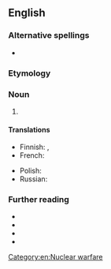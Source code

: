 {{also|non-proliferation}}

==English==

===Alternative spellings===
* {{alter|en|non-proliferation}}

===Etymology===
{{prefix|en|non|proliferation}}

===Noun===
{{en-noun|-|s}}

# {{rfdef|en}}
#: {{uxi|en|Nuclear '''Nonproliferation''' Treaty}}

====Translations====
{{trans-top}}
* Finnish: {{t+|fi|rajoitus}}, {{t+|fi|sulku}}
* French: {{t+|fr|non-prolifération|f}}
{{trans-mid}}
* Polish: {{t|pl|nierozprzestrzenianie|n}}
* Russian: {{t+|ru|нераспростране́ние|n}}
{{trans-bottom}}

===Further reading===
* {{R:Lexico|non-proliferation}}
* {{R:MWO}}
* {{R:Cambridge}}
* {{R:Longman|non-proliferation}}

[[Category:en:Nuclear warfare]]